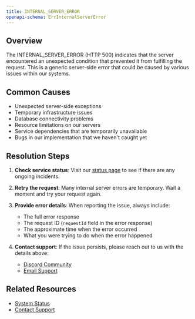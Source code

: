 ```yaml
---
title: INTERNAL_SERVER_ERROR
openapi-schema: ErrInternalServerError
---
```


## Overview
The INTERNAL_SERVER_ERROR (HTTP 500) indicates that the server encountered an unexpected condition that prevented it from fulfilling the request. This is a generic server-side error that could be caused by various issues within our systems.

## Common Causes
- Unexpected server-side exceptions
- Temporary infrastructure issues
- Database connectivity problems
- Resource limitations on our servers
- Service dependencies that are temporarily unavailable
- Bugs in our implementation that we haven't caught yet

## Resolution Steps
1. **Check service status**: Visit our [status page](https://status.unkey.dev) to see if there are any ongoing incidents.

2. **Retry the request**: Many internal server errors are temporary. Wait a moment and try your request again.

3. **Provide error details**: When reporting the issue, always include:
   - The full error response
   - The request ID (`requestId` field in the error response)
   - The approximate time when the error occurred
   - What you were trying to do when the error happened

4. **Contact support**: If the issue persists, please reach out to us with the details above:
   - [Discord Community](https://unkey.com/discord)
   - [Email Support](mailto:support@unkey.dev)

## Related Resources
- [System Status](https://status.unkey.dev)
- [Contact Support](https://unkey.com/support)
